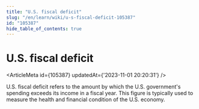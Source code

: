 ```yaml
---
title: "U.S. fiscal deficit"
slug: "/en/learn/wiki/u-s-fiscal-deficit-105387"
id: "105387"
hide_table_of_contents: true
---
```



# U.S. fiscal deficit

<ArticleMeta id={105387} updatedAt={'2023-11-01 20:20:31'} />
<div className='border-solid border-b border-t-0 my-4 border-[var(--ifm-color-gray-300)]' />

U.S. fiscal deficit refers to the amount by which the U.S. government's spending exceeds its income in a fiscal year. This figure is typically used to measure the health and financial condition of the U.S. economy.
